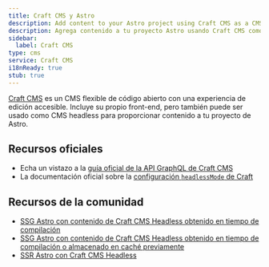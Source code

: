 ```yaml
---
title: Craft CMS y Astro
description: Add content to your Astro project using Craft CMS as a CMS
description: Agrega contenido a tu proyecto Astro usando Craft CMS como CMS
sidebar:
  label: Craft CMS
type: cms
service: Craft CMS
i18nReady: true
stub: true
---
```


[Craft CMS](https://craftcms.com/) es un CMS flexible de código abierto con una experiencia de edición accesible. Incluye su propio front-end, pero también puede ser usado como CMS headless para proporcionar contenido a tu proyecto de Astro.

## Recursos oficiales

- Echa un vistazo a la [guía oficial de la API GraphQL de Craft CMS](https://craftcms.com/docs/5.x/development/graphql.html)
- La documentación oficial sobre la [configuración `headlessMode` de Craft](https://craftcms.com/docs/5.x/reference/config/general.html#headlessmode)

## Recursos de la comunidad

- [SSG Astro con contenido de Craft CMS Headless obtenido en tiempo de compilación](https://www.olets.dev/posts/ssg-astro-with-headless-craft-cms-content-fetched-at-build-time/)  
- [SSG Astro con contenido de Craft CMS Headless obtenido en tiempo de compilación o almacenado en caché previamente](https://www.olets.dev/posts/ssg-astro-with-headless-craft-cms-content-fetched-at-build-time-or-cached-in-advance/)  
- [SSR Astro con Craft CMS Headless](https://www.olets.dev/posts/ssr-astro-with-headless-craft-cms/)